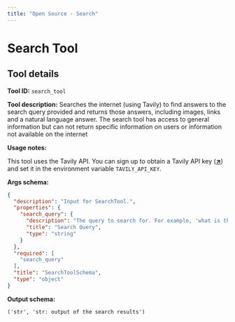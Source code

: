 ```yaml
---
title: "Open Source - Search"
---
```

<!-- WARNING: This file is auto-generated by generate_tool_docs.py. Do not edit manually. -->


# Search Tool

<Intro />

## Tool details
**Tool ID:** `search_tool`

**Tool description:** Searches the internet (using Tavily) to find answers to the search query provided and returns those answers, including images, links and a natural language answer. The search tool has access to general information but can not return specific information on users or information not available on the internet

**Usage notes:**

This tool uses the Tavily API. You can sign up to obtain a Tavily API key (<a href="https://tavily.com" target="_blank">**↗**</a>) and set it in the environment variable `TAVILY_API_KEY`.

**Args schema:**
```json
{
  "description": "Input for SearchTool.",
  "properties": {
    "search_query": {
      "description": "The query to search for. For example, 'what is the capital of France?' or 'who won the US election in 2020?'",
      "title": "Search Query",
      "type": "string"
    }
  },
  "required": [
    "search_query"
  ],
  "title": "SearchToolSchema",
  "type": "object"
}
```

**Output schema:**
```
('str', 'str: output of the search results')
```
